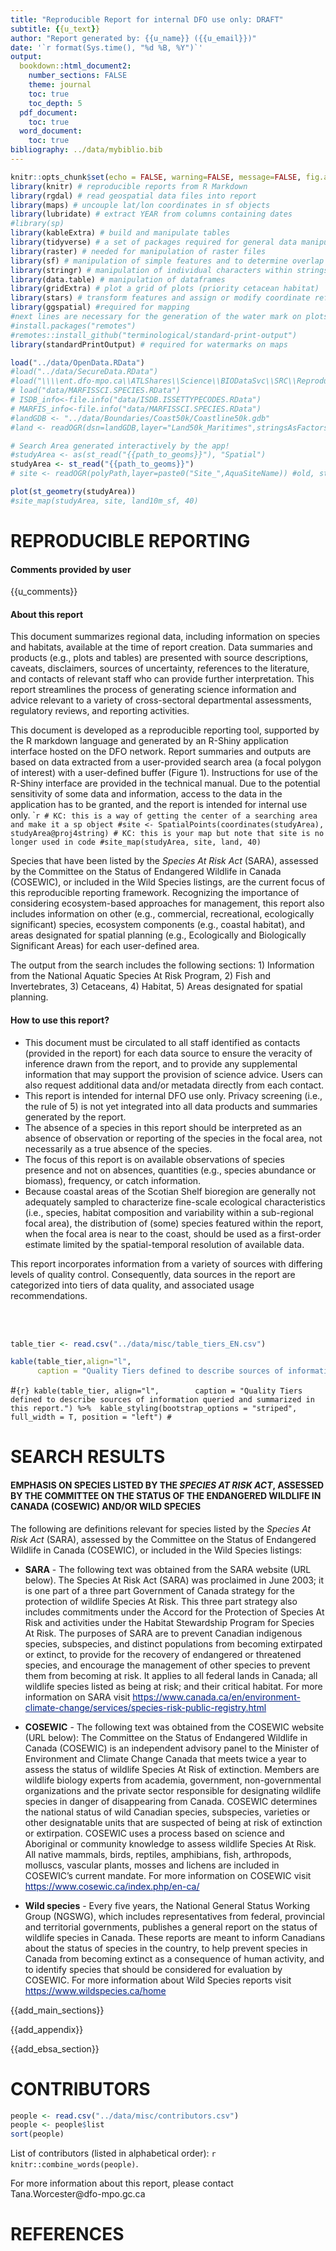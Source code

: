 ```yaml
---
title: "Reproducible Report for internal DFO use only: DRAFT"
subtitle: {{u_text}}
author: "Report generated by: {{u_name}} ({{u_email}})"
date: '`r format(Sys.time(), "%d %B, %Y")`'
output:
  bookdown::html_document2:
    number_sections: FALSE
    theme: journal
    toc: true
    toc_depth: 5
  pdf_document:
    toc: true
  word_document:
    toc: true
bibliography: ../data/mybiblio.bib
---
```


<style>
table {background-color: white !important;color: black !important;}
caption {color: black !important;}
a:link {color: #002080;}
a:visited {color: #008040;}
a:hover {color: #006080;}
</style>

```r
knitr::opts_chunk$set(echo = FALSE, warning=FALSE, message=FALSE, fig.align="left")
library(knitr) # reproducible reports from R Markdown 
library(rgdal) # read geospatial data files into report
library(maps) # uncouple lat/lon coordinates in sf objects
library(lubridate) # extract YEAR from columns containing dates
#library(sp)
library(kableExtra) # build and manipulate tables
library(tidyverse) # a set of packages required for general data manipulation, including ggplot2 for plotting and dplyr
library(raster) # needed for manipulation of raster files
library(sf) # manipulation of simple features and to determine overlap of studyArea and databases
library(stringr) # manipulation of individual characters within strings in character vectors.
library(data.table) # manipulation of dataframes
library(gridExtra) # plot a grid of plots (priority cetacean habitat)
library(stars) # transform features and assign or modify coordinate reference systems in objects
library(ggspatial) #required for mapping
#next lines are necessary for the generation of the water mark on plots
#install.packages("remotes")
#remotes::install_github("terminological/standard-print-output")
library(standardPrintOutput) # required for watermarks on maps
```
```r
load("../data/OpenData.RData")
#load("../data/SecureData.RData")
#load("\\\\ent.dfo-mpo.ca\\ATLShares\\Science\\BIODataSvc\\SRC\\Reproducible_Reporting\\data\\SecureData.Rdata")
# load("data/MARFISSCI.SPECIES.RData")
# ISDB_info<-file.info("data/ISDB.ISSETTYPECODES.RData")
# MARFIS_info<-file.info("data/MARFISSCI.SPECIES.RData")
#landGDB <- "../data/Boundaries/Coast50k/Coastline50k.gdb"
#land <- readOGR(dsn=landGDB,layer="Land50k_Maritimes",stringsAsFactors=F)
```

```r
# Search Area generated interactively by the app!
#studyArea <- as(st_read("{{path_to_geoms}}"), "Spatial")
studyArea <- st_read("{{path_to_geoms}}")
# site <- readOGR(polyPath,layer=paste0("Site_",AquaSiteName)) #old, static selection
```

```r
plot(st_geometry(studyArea))
#site_map(studyArea, site, land10m_sf, 40)
```

<!-- END  -->

<!-- MAIN SECTIONS -->

# **REPRODUCIBLE REPORTING**  

#### **Comments provided by user** 

{{u_comments}}

#### **About this report**

This document summarizes regional data, including information on species and habitats, available at the time of report creation. Data summaries and products (e.g., plots and tables) are presented with source descriptions, caveats, disclaimers, sources of uncertainty, references to the literature, and contacts of relevant staff who can provide further interpretation. This report streamlines the process of generating science information and advice relevant to a variety of cross-sectoral departmental assessments, regulatory reviews, and reporting activities.

This document is developed as a reproducible reporting tool, supported by the R markdown language and generated by an R-Shiny application interface hosted on the DFO network. Report summaries and outputs are based on data extracted from a user-provided search area (a focal polygon of interest) with a user-defined buffer (Figure 1). Instructions for use of the R-Shiny interface are provided in the technical manual. Due to the potential sensitivity of some data and information, access to the data in the application has to be granted, and the report is intended for internal use only. 
````r
# KC: this is a way of getting the center of a searching area and make it a sp object
#site <- SpatialPoints(coordinates(studyArea), studyArea@proj4string)
# KC: this is your map but note that site is no longer used in code
#site_map(studyArea, site, land, 40)
```

Species that have been listed by the _Species At Risk Act_ (SARA), assessed by the Committee on the Status of Endangered Wildlife in Canada (COSEWIC), or included in the Wild Species listings, are the current focus of this reproducible reporting framework. Recognizing the importance of considering ecosystem-based approaches for management, this report also includes information on other (e.g., commercial, recreational, ecologically significant) species, ecosystem components (e.g., coastal habitat), and areas designated for spatial planning (e.g., Ecologically and Biologically Significant Areas) for each user-defined area. 

The output from the search includes the following sections: 
1) Information from the National Aquatic Species At Risk Program,
2) Fish and Invertebrates,
3) Cetaceans,
4) Habitat,
5) Areas designated for spatial planning.

#### **How to use this report?**  

-	This document must be circulated to all staff identified as contacts (provided in the report) for each data source to ensure the veracity of inference drawn from the report, and to provide any supplemental information that may support the provision of science advice. Users can also request additional data and/or metadata directly from each contact. 
-	This report is intended for internal DFO use only. Privacy screening (i.e., the rule of 5) is not yet integrated into all data products and summaries generated by the report.
-	The absence of a species in this report should be interpreted as an absence of observation or reporting of the species in the focal area, not necessarily as a true absence of the species. 
-	The focus of this report is on available observations of species presence and not on absences, quantities (e.g., species abundance or biomass), frequency, or catch information. 
-	Because coastal areas of the Scotian Shelf bioregion are generally not adequately sampled to characterize fine-scale ecological characteristics (i.e., species, habitat composition and variability within a sub-regional focal area), the distribution of (some) species featured within the report, when the focal area is near to the coast, should be used as a first-order estimate limited by the spatial-temporal resolution of available data.

This report incorporates information from a variety of sources with differing levels of quality control. Consequently, data sources in the report are categorized into tiers of data quality, and associated usage recommendations.

<br><br>
```r
table_tier <- read.csv("../data/misc/table_tiers_EN.csv")
```
```r
kable(table_tier,align="l", 
      caption = "Quality Tiers defined to describe sources of information queried and summarized in this report.")
```

#```{r}
kable(table_tier, align="l", 
      caption = "Quality Tiers defined to describe sources of information queried and summarized in this report.") %>%  kable_styling(bootstrap_options = "striped", full_width = T, position = "left")
#```

# **SEARCH RESULTS**  

#### **EMPHASIS ON SPECIES LISTED BY THE <i>SPECIES AT RISK ACT</i>, ASSESSED BY THE COMMITTEE ON THE STATUS OF THE ENDANGERED WILDLIFE IN CANADA (COSEWIC) AND/OR WILD SPECIES**  

The following are definitions relevant for species listed by the _Species At Risk Act_ (SARA), assessed by the Committee on the Status of Endangered Wildlife in Canada (COSEWIC), or included in the Wild Species listings:

- **SARA** - The following text was obtained from the SARA website (URL below). The Species At Risk Act (SARA) was proclaimed in June 2003; it is one part of a three part Government of Canada strategy for the protection of wildlife Species At Risk. This three part strategy also includes commitments under the Accord for the Protection of Species At Risk and activities under the Habitat Stewardship Program for Species At Risk. The purposes of SARA are to prevent Canadian indigenous species, subspecies, and distinct populations from becoming extirpated or extinct, to provide for the recovery of endangered or threatened species, and encourage the management of other species to prevent them from becoming at risk. It applies to all federal lands in Canada; all wildlife species listed as being at risk; and their critical habitat. For more information on SARA visit <https://www.canada.ca/en/environment-climate-change/services/species-risk-public-registry.html> 

- **COSEWIC** - The following text was obtained from the COSEWIC website (URL below): The Committee on the Status of Endangered Wildlife in Canada (COSEWIC) is an independent advisory panel to the Minister of Environment and Climate Change Canada that meets twice a year to assess the status of wildlife Species At Risk of extinction. Members are wildlife biology experts from academia, government, non-governmental organizations and the private sector responsible for designating wildlife species in danger of disappearing from Canada. COSEWIC determines the national status of wild Canadian species, subspecies, varieties or other designatable units that are suspected of being at risk of extinction or extirpation. COSEWIC uses a process based on science and Aboriginal or community knowledge to assess wildlife Species At Risk. All native mammals, birds, reptiles, amphibians, fish, arthropods, molluscs, vascular plants, mosses and lichens are included in COSEWIC's current mandate. For more information on COSEWIC visit <https://www.cosewic.ca/index.php/en-ca/>

- **Wild species** - Every five years, the National General Status Working Group (NGSWG), which includes representatives from federal, provincial and territorial governments, publishes a general report on the status of wildlife species in Canada. These reports are meant to inform Canadians about the status of species in the country, to help prevent species in Canada from becoming extinct as a consequence of human activity, and to identify species that should be considered for evaluation by COSEWIC. For more information about Wild Species reports visit <https://www.wildspecies.ca/home>

{{add_main_sections}}

<!-- HABITAT -->

{{add_appendix}}

<!-- EBSA -->

{{add_ebsa_section}}

<!-- GENERIC END -->

# **CONTRIBUTORS**
```r
people <- read.csv("../data/misc/contributors.csv")
people <- people$list
sort(people)
```
List of contributors (listed in alphabetical order): `r knitr::combine_words(people)`. 

For more information about this report, please contact Tana.Worcester@dfo-mpo.gc.ca

# **REFERENCES**    





